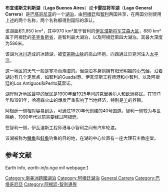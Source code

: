 {{Infobox_lake
 |lake_name = 布宜诺斯艾利斯湖<br>卡雷拉将军湖
 |image_lake = Lago Gral. Carrera 01.JPG
 |caption_lake =
 |image_bathymetry =
 |caption_bathymetry =
 |location = 阿根廷、智利：[[巴塔哥尼亞|巴塔哥尼亞]]
 |coords = {{coord|46|30|S|72|0|W|type:waterbody_region:CL|display=inline,title}} <ref name="nga"/>
 |type = {{link-en|冰碛堰塞湖|Moraine-dammed lake}}
 |inflow = [[Río_Soler|力索勒]], [[Río_Los_Antiguos|Los Antiguos]], [[Río_Jeinemeni|Jeinemeni]], [[Río_Ibáñez|Ibáñez]], [[Río_San_Martín|San Martín]], [[Río_Delta|Delta]]
 |outflow = [[伯特兰湖|伯特兰湖]]及[[贝克河|贝克河]]
 |catchment =
 |basin_countries = {{ARG}}、{{CHL}}
 |length =
 |width =
 |area = 1,850 km²
 |depth =
 |max-depth = 586 m
 |volume =
 |residence_time =
 |shore =
 |elevation = 217 m
 |islands =
 |cities = [[小智利|小智利]]、[[Puerto_Ingeniero_Ibáñez|Puerto Ingeniero Ibáñez]]、[[Puerto_Guadal|Puerto Guadal]]、[[洛斯安蒂果斯|洛斯安蒂果斯]]
 |reference = <ref name="nga">
   Earth Info, ''earth-info.nga.mil'' webpage:
   {{cite web |url=http://earth-info.nga.mil/gns/html/cntry_files.html |title=存档副本 |accessdate=2012-05-04  |deadurl=yes |archiveurl=https://web.archive.org/web/20120504031911/http://earth-info.nga.mil/gns/html/cntry_files.html |archivedate=2012-05-04 }}.
</ref>
}}
'''布宜诺斯艾利斯湖'''（'''Lago Buenos Aires'''）或'''卡雷拉将军湖'''（'''Lago General Carrera'''）是[[巴塔哥尼亚|巴塔哥尼亚]]的一个[[湖泊|湖泊]]，由[[阿根廷|阿根廷]]和[[智利|智利]]两国共享，在两国分别使用上述的两个名称，两个名称都得到国际的承认。

该湖面积1,850 km²，其中970 km²属于智利的[[伊瓦涅斯将军艾森大区|伊瓦涅斯将军艾森大区]]，880 km²属于阿根廷的[[圣克鲁斯省|圣克鲁斯省]]，是智利最大湖泊，以及阿根廷第四大湖泊。其最大深度为586米。 

该湖为[[冰川|冰川]]造成的冰碛湖，被[[安第斯山脉|安第斯山脉]]的高山环抱，向西通过贝克河注入[[太平洋|太平洋]]。

这一地区的天气一般是寒冷而潮湿的。但湖泊本身则拥有阳光明媚的[[小气候|小气候]]，沿着湖边有几个定居点，如智利的Guadal港、伊瓦涅斯工程师港和小智利，以及阿根廷的Los Antiguos和Perito莫雷诺。 

湖岸附近地区最早的居民是1900年至1925年间的[[克里奥尔人|克里奥尔人]]和[[欧洲|欧洲]]移民。在1971年和1991年，哈德森火山的爆发严重影响了当地经济，特别是[[羊|羊]]的养殖。

阿根廷一侧相对容易到达，可通过1920年代创建的40号国道。智利一侧较为与世隔绝，1990年代以前需要经过阿根廷。

在智利一侧，伊瓦涅斯工程师港与小智利之间有汽车轮渡。

该湖被称为[[鳟鱼|鳟鱼]]和[[鲑鱼|鲑鱼]]钓鱼的目的地，在湖的中心位置有一座大理石主教座堂。 

== 参考文献 ==
{{Reflist}}
Earth Info, ''earth-info.nga.mil'' webpage:[https://web.archive.org/web/20120504031911/http://earth-info.nga.mil/gns/html/cntry_files.html]
{{Commonscat|General Carrera Lake}}

{{DEFAULTSORT:Buenos Aires}}
[[Category:南美洲跨國湖泊|Category:南美洲跨國湖泊]]
[[Category:阿根廷湖泊|Category:阿根廷湖泊]]
[[Category:智利湖泊|General Carrera]]
[[Category:巴塔哥尼亞|Category:巴塔哥尼亞]]
[[Category:阿根廷-智利邊界|Category:阿根廷-智利邊界]]